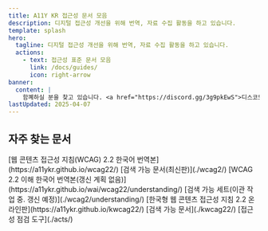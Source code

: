 ```yaml
---
title: A11Y KR 접근성 문서 모음
description: 디지털 접근성 개선을 위해 번역, 자료 수집 활동을 하고 있습니다.
template: splash
hero:
  tagline: 디지털 접근성 개선을 위해 번역, 자료 수집 활동을 하고 있습니다.
  actions:
    - text: 접근성 표준 문서 모음
      link: /docs/guides/
      icon: right-arrow
banner:
  content: |
    함꼐하실 분을 찾고 있습니다. <a href="https://discord.gg/3g9pkEwS">디스코드 참여하기</a>
lastUpdated: 2025-04-07
---
```



## 자주 찾는 문서

<CardGrid>
	<Card title="WCAG 2.2 번역본" icon="document">
		[웹 콘텐츠 접근성 지침(WCAG) 2.2 한국어 번역본](https://a11ykr.github.io/wcag22/)   
		[검색 가능 문서(최신판)](./wcag2/)
	</Card>
	<Card title="WCAG 2.2 Understanding 번역본" icon="document">
		[WCAG 2.2 이해 한국어 번역본(갱신 계획 없음)](https://a11ykr.github.io/wai/wcag22/understanding/)   
		[검색 가능 세트(이관 작업 중. 갱신 예정)](./wcag2/understanding/)
	</Card>
	<Card title="KWCAG 2.2 온라인판" icon="document">
		[한국형 웹 콘텐츠 접근성 지침 2.2 온라인판](https://a11ykr.github.io/kwcag22/)   
		[검색 가능 문서](./kwcag22/)
	</Card>
	<Card title="접근성 점검 도구 소개" icon="document">
		[접근성 점검 도구](./acts/)
	</Card>
</CardGrid>
